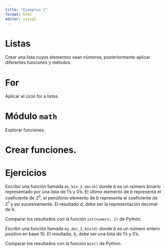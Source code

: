 ```yaml
---
title: "Ejemplos 1"
format: html
editor: visual
---
```


# Listas

Crear una lista cuyos elementos sean números, posteriormente aplicar diferentes funciones y métodos.


# For

Aplicar el ciclo for a listas


# Módulo `math`

Explorar funciones.



# Crear funciones.


# Ejercicios

Escribir una función llamada `my_bin_2_dec(b)` donde $b$ es un número binario representado por una lista de 1's y 0's. El último elemento de $b$ representa el coeficiente de $2^0$, el penúltimo elemento de $b$ representa el coeficiente de $2^1$ y así sucesivamente. El resultado $d$, debe ser la representación decimal de $b$. 

Comparar los resultados con la función `int(numero, 2)` de Python. 





Escribir una función llamada `my_dec_2_bin(d)` donde $b$ es un número entero positivo en base 10. El resultado, $b$, debe ser una lista de 1's y 0's. 

Comparar los resultados con la función `bin()` de Python. 









